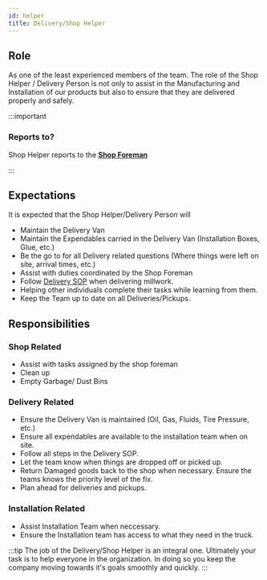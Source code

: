 ```yaml
---
id: helper
title: Delivery/Shop Helper
---
```


## Role

As one of the least experienced members of the team. The role of the Shop Helper / Delivery Person is not only to assist in the Manufacturing and Installation of our products but also to ensure that they are delivered properly and safely.

:::important

### Reports to?
Shop Helper reports to the [**Shop Foreman**](mailto:dan@stirlingwoodworks.com)

:::

## Expectations

It is expected that the Shop Helper/Delivery Person will

* Maintain the Delivery Van
* Maintain the Expendables carried in the Delivery Van (Installation Boxes, Glue, etc.)
* Be the go to for all Delivery related questions (Where things were left on site, arrival times, etc.)
* Assist with duties coordinated by the Shop Foreman
* Follow [Delivery SOP](../sop/delivery.md) when delivering millwork.
* Helping other individuals complete their tasks while learning from them.
* Keep the Team up to date on all Deliveries/Pickups.

## Responsibilities

### Shop Related
* Assist with tasks assigned by the shop foreman
* Clean up
* Empty Garbage/ Dust Bins 

### Delivery Related
* Ensure the Delivery Van is maintained (Oil, Gas, Fluids, Tire Pressure, etc.)
* Ensure all expendables are available to the installation team when on site.
* Follow all steps in the Delivery SOP.
* Let the team know when things are dropped off or picked up.
* Return Damaged goods back to the shop when necessary. Ensure the teams knows the priority level of the fix.
* Plan ahead for deliveries and pickups.

### Installation Related
* Assist Installation Team when neccessary.
* Ensure the Installation team has access to what they need in the truck.

:::tip
The job of the Delivery/Shop Helper is an integral one. Ultimately your task is to help everyone in the organization. In doing so you keep the company moving towards it's goals smoothly and quickly.
:::